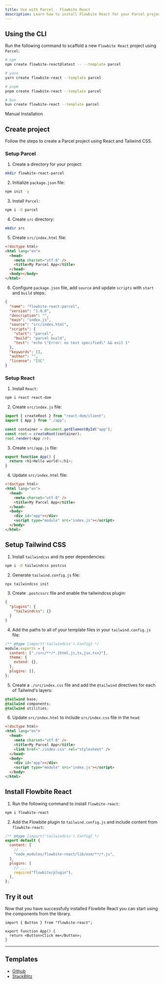 ```yaml
---
title: Use with Parcel - Flowbite React
description: Learn how to install Flowbite React for your Parcel project and start developing modern web applications with interactive components
---
```


## Using the CLI

Run the following command to scaffold a new `Flowbite React` project using `Parcel`:

```bash
# npm
npm create flowbite-react@latest -- --template parcel

# yarn
yarn create flowbite-react --template parcel

# pnpm
pnpm create flowbite-react --template parcel

# bun
bun create flowbite-react --template parcel
```

<TextDivider>Manual Installation</TextDivider>

## Create project

Follow the steps to create a Parcel project using React and Tailwind CSS.

### Setup Parcel

1. Create a directory for your project:

```bash
mkdir flowbite-react-parcel
```

2. Initialize `package.json` file:

```bash
npm init -y
```

3. Install `Parcel`:

```bash
npm i -D parcel
```

4. Create `src` directory:

```bash
mkdir src
```

5. Create `src/index.html` file:

```html
<!doctype html>
<html lang="en">
  <head>
    <meta charset="utf-8" />
    <title>My Parcel App</title>
  </head>
  <body></body>
</html>
```

6. Configure `package.json` file, add `source` and update `scripts` with `start` and `build` steps:

```json {6,8-9}
{
  "name": "flowbite-react-parcel",
  "version": "1.0.0",
  "description": "",
  "main": "index.js",
  "source": "src/index.html",
  "scripts": {
    "start": "parcel",
    "build": "parcel build",
    "test": "echo \"Error: no test specified\" && exit 1"
  },
  "keywords": [],
  "author": "",
  "license": "ISC"
}
```

### Setup React

1. Install `React`:

```bash
npm i react react-dom
```

2. Create `src/index.js` file:

```js
import { createRoot } from "react-dom/client";
import { App } from "./app";

const container = document.getElementById("app");
const root = createRoot(container);
root.render(<App />);
```

3. Create `src/app.js` file:

```js
export function App() {
  return <h1>Hello world!</h1>;
}
```

4. Update `src/index.html` file:

```html {8,9}
<!doctype html>
<html lang="en">
  <head>
    <meta charset="utf-8" />
    <title>My Parcel App</title>
  </head>
  <body>
    <div id="app"></div>
    <script type="module" src="index.js"></script>
  </body>
</html>
```

## Setup Tailwind CSS

1. Install `tailwindcss` and its peer dependencies:

```bash
npm i -D tailwindcss postcss
```

2. Generate `tailwind.config.js` file:

```bash
npx tailwindcss init
```

3. Create `.postcssrc` file and enable the tailwindcss plugin:

```json
{
  "plugins": {
    "tailwindcss": {}
  }
}
```

4. Add the paths to all of your template files in your `tailwind.config.js` file:

```js {3}
/** @type {import('tailwindcss').Config} */
module.exports = {
  content: ["./src/**/*.{html,js,ts,jsx,tsx}"],
  theme: {
    extend: {},
  },
  plugins: [],
};
```

5. Create a `./src/index.css` file and add the `@tailwind` directives for each of Tailwind's layers:

```css
@tailwind base;
@tailwind components;
@tailwind utilities;
```

6. Update `src/index.html` to include `src/index.css` file in the `head`:

```html {6}
<!doctype html>
<html lang="en">
  <head>
    <meta charset="utf-8" />
    <title>My Parcel App</title>
    <link href="./index.css" rel="stylesheet" />
  </head>
  <body>
    <div id="app"></div>
    <script type="module" src="index.js"></script>
  </body>
</html>
```

## Install Flowbite React

1. Run the following command to install `flowbite-react`:

```bash
npm i flowbite-react
```

2. Add the Flowbite plugin to `tailwind.config.js` and include content from `flowbite-react`:

```js {5,9}
/** @type {import('tailwindcss').Config} */
export default {
  content: [
    // ...
    "node_modules/flowbite-react/lib/esm/**/*.js",
  ],
  plugins: [
    // ...
    require("flowbite/plugin"),
  ],
};
```

## Try it out

Now that you have successfully installed Flowbite React you can start using the components from the library.

```tsx
import { Button } from "flowbite-react";

export function App() {
  return <Button>Click me</Button>;
}
```

<hr />

## Templates

- [Github](https://github.com/themesberg/flowbite-react-template-parcel)
- [StackBlitz](https://stackblitz.com/edit/flowbite-react-template-parcel)
